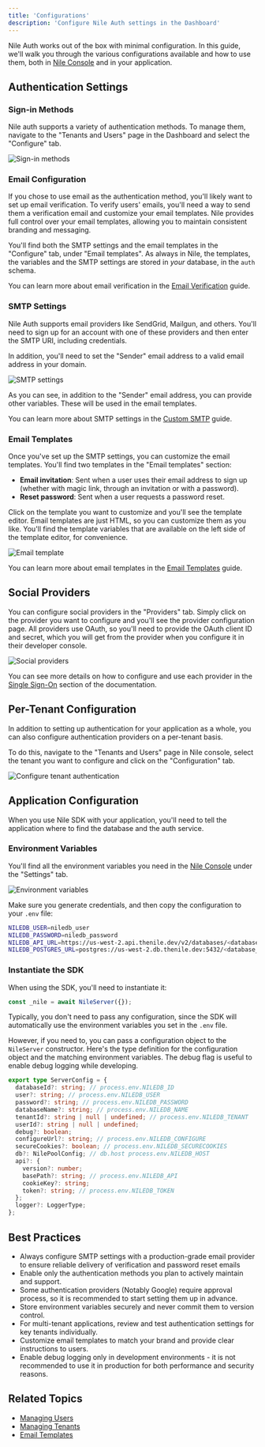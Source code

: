 ```yaml
---
title: 'Configurations'
description: 'Configure Nile Auth settings in the Dashboard'
---
```


Nile Auth works out of the box with minimal configuration. 
In this guide, we'll walk you through the various configurations available and how to use them, both in [Nile Console](https://console.thenile.dev) and in your application.

## Authentication Settings

### Sign-in Methods

Nile auth supports a variety of authentication methods. To manage them, navigate to the "Tenants and Users" page in the 
Dashboard and select the "Configure" tab.

![Sign-in methods](/images/auth/auth_methods.png)

### Email Configuration

If you chose to use email as the authentication method, you'll likely want to set up email verification. 
To verify users' emails, you'll need a way to send them a verification email and customize 
your email templates. Nile provides full control over your email templates, allowing you to
 maintain consistent branding and messaging.

You'll find both the SMTP settings and the email templates in the "Configure" tab, under "Email templates". As always in Nile, the templates, the variables and the SMTP settings are stored in *your* database, in the `auth` schema.

You can learn more about email verification in the [Email Verification](/auth/email/verification) guide.

### SMTP Settings

Nile Auth supports email providers like SendGrid, Mailgun, and others. 
You'll need to sign up for an account with one of these providers and then enter the SMTP URI, including credentials.

In addition, you'll need to set the "Sender" email address to a valid email address in your domain.

![SMTP settings](/images/auth/smtp_settings.png)

As you can see, in addition to the "Sender" email address, you can provide other variables. 
These will be used in the email templates.

You can learn more about SMTP settings in the [Custom SMTP](/auth/email/customsmtp) guide.

### Email Templates

Once you've set up the SMTP settings, you can customize the email templates.
You'll find two templates in the "Email templates" section:

- **Email invitation**: Sent when a user uses their email address to sign up (whether with magic link, through an invitation or with a password).
- **Reset password**: Sent when a user requests a password reset.

Click on the template you want to customize and you'll see the template editor. Email templates are just HTML, so you can customize them as you like. 
You'll find the template variables that are available on the left side of the template editor, for convenience.

![Email template](/images/auth/email_template.png)

You can learn more about email templates in the [Email Templates](/auth/email/templates) guide.

## Social Providers

You can configure social providers in the "Providers" tab. 
Simply click on the provider you want to configure and you'll see the provider configuration page.
All providers use OAuth, so you'll need to provide the OAuth client ID and secret, 
which you will get from the provider when you configure it in their developer console.

![Social providers](/images/auth/social_providers.png)

You can see more details on how to configure and use each provider in the [Single Sign-On](/auth/singlesignon/google) section of the documentation.

## Per-Tenant Configuration

In addition to setting up authentication for your application as a whole, 
you can also configure authentication providers on a per-tenant basis.

To do this, navigate to the "Tenants and Users" page in Nile console, select the tenant 
you want to configure and click on the "Configuration" tab.

![Configure tenant authentication](/images/auth/configure_tenant_auth.png)

## Application Configuration

When you use Nile SDK with your application, you'll need to tell the application where to find the database and the auth service.

### Environment Variables

You'll find all the environment variables you need in the [Nile Console](https://console.thenile.dev) under the "Settings" tab.

![Environment variables](/images/auth/generate-credentials.png)

Make sure you generate credentials, and then copy the configuration to your `.env` file:

```bash
NILEDB_USER=niledb_user
NILEDB_PASSWORD=niledb_password
NILEDB_API_URL=https://us-west-2.api.thenile.dev/v2/databases/<database_id>
NILEDB_POSTGRES_URL=postgres://us-west-2.db.thenile.dev:5432/<database_name>
```

### Instantiate the SDK

When using the SDK, you'll need to instantiate it:

```typescript
const _nile = await NileServer({});
```

Typically, you don't need to pass any configuration, since the SDK will automatically use the environment variables you set in the `.env` file.

However, if you need to, you can pass a configuration object to the `NileServer` constructor. Here's the type definition for the configuration object and the matching environment variables. The debug flag is useful to enable debug logging while developing.

```typescript
export type ServerConfig = {
  databaseId?: string; // process.env.NILEDB_ID
  user?: string; // process.env.NILEDB_USER
  password?: string; // process.env.NILEDB_PASSWORD
  databaseName?: string; // process.env.NILEDB_NAME
  tenantId?: string | null | undefined; // process.env.NILEDB_TENANT
  userId?: string | null | undefined;
  debug?: boolean;
  configureUrl?: string; // process.env.NILEDB_CONFIGURE
  secureCookies?: boolean; // process.env.NILEDB_SECURECOOKIES
  db?: NilePoolConfig; // db.host process.env.NILEDB_HOST
  api?: {
    version?: number;
    basePath?: string; // process.env.NILEDB_API
    cookieKey?: string;
    token?: string; // process.env.NILEDB_TOKEN
  };
  logger?: LoggerType;
};
```

## Best Practices

- Always configure SMTP settings with a production-grade email provider to ensure reliable delivery of verification and password reset emails
- Enable only the authentication methods you plan to actively maintain and support. 
- Some authentication providers (Notably Google) require approval process, so it is recommended to start setting them up in advance.
- Store environment variables securely and never commit them to version control.
- For multi-tenant applications, review and test authentication settings for key tenants individually.
- Customize email templates to match your brand and provide clear instructions to users.
- Enable debug logging only in development environments - it is not recommended to use it in production for both performance and security reasons.

## Related Topics

- [Managing Users](/auth/dashboard/managing-users)
- [Managing Tenants](/auth/dashboard/managing-tenants)
- [Email Templates](/auth/email/templates) 